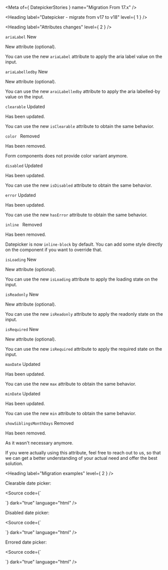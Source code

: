 
<Meta of={ DatepickerStories } name="Migration From 17.x" />

<Heading label="Datepicker - migrate from v17 to v18" level={ 1 } />

<Heading label="Attributes changes" level={ 2 } />

`ariaLabel` <Badge color="success" size="sm">New</Badge>

New attribute (optional).

You can use the new `ariaLabel` attribute to apply the aria label value on the input.

`ariaLabelledby` <Badge color="success" size="sm">New</Badge>

New attribute (optional).

You can use the new `araiLabelledby` attribute to apply the aria labelled-by value on the input.

`clearable` <Badge color="information" size="sm">Updated</Badge>

Has been updated.

You can use the new `isClearable` attribute to obtain the same behavior.

`color ` <Badge color="critical" size="sm">Removed</Badge>

Has been removed.

Form components does not provide color variant anymore.

`disabled` <Badge color="information" size="sm">Updated</Badge>

Has been updated.

You can use the new `isDisabled` attribute to obtain the same behavior.

`error` <Badge color="information" size="sm">Updated</Badge>

Has been updated.

You can use the new `hasError` attribute to obtain the same behavior.

`inline ` <Badge color="critical" size="sm">Removed</Badge>

Has been removed.

Datepicker is now `inline-block` by default.
You can add some style directly on the component if you want to override that.

`isLoading` <Badge color="success" size="sm">New</Badge>

New attribute (optional).

You can use the new `isLoading` attribute to apply the loading state on the input.

`isReadonly` <Badge color="success" size="sm">New</Badge>

New attribute (optional).

You can use the new `isReadonly` attribute to apply the readonly state on the input.

`isRequired` <Badge color="success" size="sm">New</Badge>

New attribute (optional).

You can use the new `isRequired` attribute to apply the required state on the input.

`maxDate` <Badge color="information" size="sm">Updated</Badge>

Has been updated.

You can use the new `max` attribute to obtain the same behavior.

`minDate` <Badge color="information" size="sm">Updated</Badge>

Has been updated.

You can use the new `min` attribute to obtain the same behavior.

`showSiblingsMonthDays` <Badge color="critical" size="sm">Removed</Badge>

Has been removed.

As it wasn't necessary anymore.

If you were actually using this attribute, feel free to reach out to us, so that we can get a better
understanding of your actual need and offer the best solution.

<Heading label="Migration examples" level={ 2 } />

Clearable date picker:

<Source code={`
<osds-datepicker clearable>
</osds-datepicker>

<!-- is now -->

<ods-datepicker is-clearable>
</ods-datepicker>
`}
        dark="true"
        language="html" />

Disabled date picker:

<Source code={`
<osds-datepicker disabled>
</osds-datepicker>

<!-- is now -->

<ods-datepicker is-disabled>
</ods-datepicker>
`}
        dark="true"
        language="html" />

Errored date picker:

<Source code={`
<osds-datepicker error>
</osds-datepicker>

<!-- is now -->

<ods-datepicker has-error>
</ods-datepicker>
`}
        dark="true"
        language="html" />
